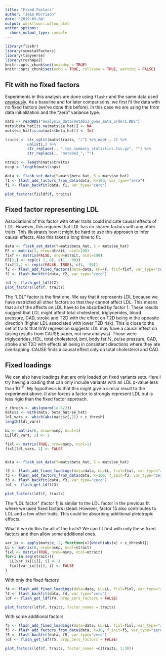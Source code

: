 ```yaml
---
title: "Fixed Factors"
author: "Jean Morrison"
date: "2019-09-04"
output: workflowr::wflow_html
editor_options:
  chunk_output_type: console
---
```


```r
library(flashr)
library(sumstatFactors)
library(tidyverse)
library(reshape2)
knitr::opts_chunk$set(autodep = TRUE)
knitr::opts_chunk$set(echo = TRUE, collapse = TRUE, warning = FALSE)
```

## Fit with no fixed factors


Experiments in this analysis are done using `flashr` and the same data used [previously](metabo_flash_experiments_order1.html). As a baseline and for later comparisons, we first fit the data with no fixed factors (we've done this before). In this case we are using the from data initialization and the "zero" variance type.


```r
mats <- readRDS("analysis_data/metabo3_gwas_mats_order1.RDS")
mats$beta_hat[is.na(mats$se_hat)] <- NA
mats$se_hat[is.na(mats$beta_hat)] <- Inf

traits <- str_split(mats$traits, "/") %>% map(., 2) %>% 
          unlist(.) %>%
          str_replace(., ".top_summary_statistics.tsv.gz", "") %>%
          str_replace(., "metabo3_", "")

ntrait <- length(mats$traits)
nsnp <- length(mats$snps)
```

```r
data <- flash_set_data(Y=mats$beta_hat, S = mats$se_hat)
f1 <- flash_add_factors_from_data(data, K=100, var_type="zero")
f1 <- flash_backfit(data, f1, var_type="zero")
```

```r
plot_factors(f1$ldf$f, traits)
```

## Fixed factor representing LDL

Associations of this factor with other traits could indicate causal effects of LDL. However, this requires that LDL has no shared factors with any other traits. This illustrates how it might be hard to use this approach to infer causal effects. Also this takes a long time to fit. 

```r
data <- flash_set_data(Y=mats$beta_hat, S = mats$se_hat)
FF <- matrix(1, nrow=ntrait, ncol=100)
fixf <- matrix(FALSE, nrow=ntrait, ncol=100)
FF[2,] <- rep(c( 1, 0), c(1,  99))
fixf[2,] <- rep(c(FALSE, TRUE), c(1,  99))
f2 <- flash_add_fixed_factors(data=data, FF=FF, fixf=fixf, var_type="zero")
f2 <- flash_backfit(data, f2, var_type="zero")
```

```r
ldf <- flash_get_ldf(f2)
plot_factors(ldf$f, traits)
```

The "LDL" factor is the first one. We say that it represents LDL because we have restricted all other factors so that they cannot affect LDL. This means that all of the affects on LDL have to be absorbed by factor 1. These results suggest that LDL might affect total cholesterol, triglycerides, blood pressure, CAD, stroke and T2D with the effect on T2D being in the opposite direction (higher LDL associated with lower T2D risk). This is close to the set of traits that IVW regression suggests LDL may have a causal effect on (using results from CAUSE paper, not new analysis). Those were triglycerides, HDL, total cholesterol, bmi, body fat %, pulse pressure, CAD, stroke and T2D with effects all being in consistent directions where they are overlapping. CAUSE finds a causal effect only on total cholesterol and CAD.


## Fixed loadings

We can also have loadings that are only loaded on fixed variants sets. Here I try having a loading that can only include variants with an LDL $p$-value less than $10^{-6}$. My hypothesis is that this might give a similar result to the experiment above. It also forces a factor to strongly represent LDL but is less rigid than the fixed factor approach.

```r

z_thresh <- abs(qnorm(1e-6/2))
mats$z <- with(mats, beta_hat/se_hat)
ldl_vars <- which(abs(mats$z[,2]) > z_thresh)
length(ldl_vars)

LL <- matrix(0, nrow=nsnp, ncol=1)
LL[ldl_vars, 1] <- 1

fixl <- matrix(TRUE, nrow=nsnp, ncol=1)
fixl[ldl_vars, 1] <- FALSE


data <- flash_set_data(Y=mats$beta_hat, S = mats$se_hat)

f3 <- flash_add_fixed_loadings(data=data, LL=LL, fixl=fixl, var_type="zero")
f3 <- flash_add_factors_from_data(data, K=100, f_init=f3, var_type="zero")
f3 <- flash_backfit(data, f3, var_type="zero")
ldf <- flash_get_ldf(f3)
```

```r
plot_factors(ldf$f, traits)
```


The "LDL factor" (factor 1) is similar to the LDL factor in the previous fit where we used fixed factors istead. However, factor 15 also contributes to LDL and a few other traits. This could be absorbing additional pleiotropic effects.

What if we do this for all of the traits? We can fit first with only these fixed factors and then allow some additional ones.
```r
var_ix <- apply(mats$z, 2, function(x){which(abs(x) > z_thresh)})
LL <- matrix(0, nrow=nsnp, ncol=ntrait)
fixl <- matrix(TRUE, nrow=nsnp, ncol=ntrait)
for(i in seq(ntrait)){
  LL[var_ix[[i]], i] <- 1
  fixl[var_ix[[i]], i] <- FALSE
}
```

With only the fixed factors

```r
f4 <- flash_add_fixed_loadings(data=data, LL=LL, fixl=fixl, var_type="zero")
f4 <- flash_backfit(data, f4, var_type="zero")
ldf <- flash_get_ldf(f4, drop_zero_factors = FALSE)
```

```r
plot_factors(ldf$f, traits, factor_names = traits)
```


With some additional factors


```r
f5 <- flash_add_fixed_loadings(data=data, LL=LL, fixl=fixl, var_type="zero")
f5 <- flash_add_factors_from_data(data, K=30, f_init=f5, var_type="zero")
f5 <- flash_backfit(data, f5, var_type="zero")
ldf <- flash_get_ldf(f5, drop_zero_factors = FALSE)
```
```r
plot_factors(ldf$f, traits, factor_names =c(traits, 1:30))
```

